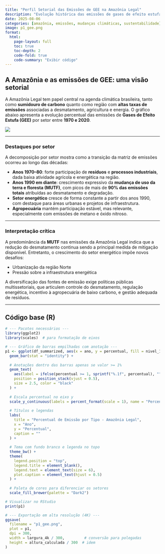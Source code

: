 ```yaml
---
title: "Perfil Setorial das Emissões de GEE na Amazônia Legal"
description: "Evolução histórica das emissões de gases de efeito estufa por setor na Amazônia Legal de 1970 a 2020"
date: 2025-08-06
categories: [amazônia, emissões, mudanças climáticas, sustentabilidade]
image: p1_gee.png
format:
  html:
    page-layout: full
    toc: true
    toc-depth: 2
    code-fold: true
    code-summary: "Exibir código"
---
```


## A Amazônia e as emissões de GEE: uma visão setorial

A Amazônia Legal tem papel central na agenda climática brasileira, tanto como **sumidouro de carbono** quanto como região com **altas taxas de emissões** associadas a desmatamento, agricultura e energia. O gráfico abaixo apresenta a evolução percentual das emissões de **Gases de Efeito Estufa (GEE)** por setor entre **1970 e 2020**.

![](p1_gee.png)

---

### Destaques por setor

A decomposição por setor mostra como a transição da matriz de emissões ocorreu ao longo das décadas:

- **Anos 1970–80**: forte participação de **resíduos** e **processos industriais**, dada baixa atividade agrícola e energética na região.
- **Anos 1990 em diante**: crescimento expressivo da **mudança de uso da terra e floresta (MUTF)**, com picos de mais de **90% das emissões totais** atribuídas ao desmatamento e degradação.
- **Setor energético** cresce de forma constante a partir dos anos 1990, com destaque para áreas urbanas e projetos de infraestrutura.
- **Agropecuária** mantém participação estável, mas relevante, especialmente com emissões de metano e óxido nitroso.

---

### Interpretação crítica

A predominância da **MUTF** nas emissões da Amazônia Legal indica que a redução do desmatamento continua sendo a principal medida de mitigação disponível. Entretanto, o crescimento do setor energético impõe novos desafios:

- Urbanização da região Norte
- Pressão sobre a infraestrutura energética

A diversificação das fontes de emissão exige políticas públicas multissetoriais, que articulem controle do desmatamento, regulação energética, incentivo à agropecuária de baixo carbono, e gestão adequada de resíduos.

---

## Código base (R)
```r

# --- Pacotes necessários ---
library(ggplot2)
library(scales)  # para formatação de eixos

# --- Gráfico de barras empilhadas com anotação ---
p1 <- ggplot(df_summarized, aes(x = ano, y = percentual, fill = nivel_1)) +
  geom_bar(stat = "identity") +
  
  # Anotações dentro das barras apenas se valor >= 1%
  geom_text(
    aes(label = ifelse(percentual >= 1, sprintf("%.1f", percentual), "")),
    position = position_stack(vjust = 0.5),
    size = 2.5, color = "black"
  ) +
  
  # Escala percentual no eixo y
  scale_y_continuous(labels = percent_format(scale = 1), name = "Percentual") +
  
  # Títulos e legendas
  labs(
    title = "Percentual de Emissão por Tipo - Amazônia Legal",
    x = "Ano",
    y = "Percentual",
    caption = ""
  ) +
  
  # Tema com fundo branco e legenda no topo
  theme_bw() +
  theme(
    legend.position = "top",
    legend.title = element_blank(),
    legend.text = element_text(size = 6),
    plot.caption = element_text(hjust = 0.5)
  ) +
  
  # Paleta de cores para diferenciar os setores
  scale_fill_brewer(palette = "Dark2")

# Visualizar no RStudio
print(p1)

# --- Exportação em alta resolução (4K) ---
ggsave(
  filename = "p1_gee.png",
  plot = p1,
  dpi = 300,
  width = largura_4k / 300,         # conversão para polegadas
  height = altura_calculada / 300  # idem
)
```

